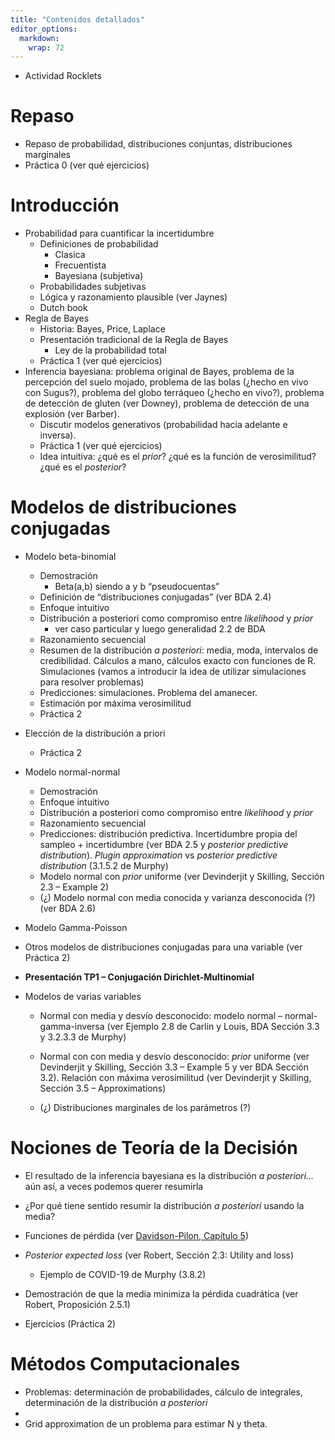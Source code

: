 ```yaml
---
title: "Contenidos detallados"
editor_options: 
  markdown: 
    wrap: 72
---
```


-   Actividad Rocklets

# Repaso

-   Repaso de probabilidad, distribuciones conjuntas, distribuciones
    marginales
-   Práctica 0 (ver qué ejercicios)

# Introducción

-   Probabilidad para cuantificar la incertidumbre
    -   Definiciones de probabilidad
        -   Clasica
        -   Frecuentista
        -   Bayesiana (subjetiva)
    -   Probabilidades subjetivas
    -   Lógica y razonamiento plausible (ver Jaynes)
    -   Dutch book
-   Regla de Bayes
    -   Historia: Bayes, Price, Laplace
    -   Presentación tradicional de la Regla de Bayes
        -   Ley de la probabilidad total
    -   Práctica 1 (ver qué ejercicios)
-   Inferencia bayesiana: problema original de Bayes, problema de la
    percepción del suelo mojado, problema de las bolas (¿hecho en vivo
    con Sugus?), problema del globo terráqueo (¿hecho en vivo?),
    problema de detección de gluten (ver Downey), problema de detección
    de una explosión (ver Barber).
    -   Discutir modelos generativos (probabilidad hacia adelante e
        inversa).
    -   Práctica 1 (ver qué ejercicios)
    -   Idea intuitiva: ¿qué es el *prior*? ¿qué es la función de
        verosimilitud? ¿qué es el *posterior*?

# Modelos de distribuciones conjugadas

-   Modelo beta-binomial

    -   Demostración
        -   Beta(a,b) siendo a y b "pseudocuentas"
    -   Definición de "distribuciones conjugadas" (ver BDA 2.4)
    -   Enfoque intuitivo
    -   Distribución a posteriori como compromiso entre *likelihood* y
        *prior*
        -   ver caso particular y luego generalidad 2.2 de BDA
    -   Razonamiento secuencial
    -   Resumen de la distribución *a posteriori*: media, moda,
        intervalos de credibilidad. Cálculos a mano, cálculos exacto con
        funciones de R. Simulaciones (vamos a introducir la idea de
        utilizar simulaciones para resolver problemas)
    -   Predicciones: simulaciones. Problema del amanecer.
    -   Estimación por máxima verosimilitud
    -   Práctica 2

-   Elección de la distribución a priori

    -   Práctica 2

-   Modelo normal-normal

    -   Demostración
    -   Enfoque intuitivo
    -   Distribución a posteriori como compromiso entre *likelihood* y
        *prior*
    -   Razonamiento secuencial
    -   Predicciones: distribución predictiva. Incertidumbre propia del
        sampleo + incertidumbre (ver BDA 2.5 y *posterior predictive
        distribution*). *Plugin approximation* vs *posterior predictive
        distribution* (3.1.5.2 de Murphy)
    -   Modelo normal con *prior* uniforme (ver Devinderjit y Skilling,
        Sección 2.3 -- Example 2)
    -   (¿) Modelo normal con media conocida y varianza desconocida (?)
        (ver BDA 2.6)

-   Modelo Gamma-Poisson

-   Otros modelos de distribuciones conjugadas para una variable (ver
    Práctica 2)

-   **Presentación TP1 -- Conjugación Dirichlet-Multinomial**

-   Modelos de varias variables

    -   Normal con media y desvío desconocido: modelo normal --
        normal-gamma-inversa (ver Ejemplo 2.8 de Carlin y Louis, BDA
        Sección 3.3 y 3.2.3.3 de Murphy)

    -   Normal con con media y desvío desconocido: *prior* uniforme (ver
        Devinderjit y Skilling, Sección 3.3 -- Example 5 y ver BDA
        Sección 3.2). Relación con máxima verosimilitud (ver Devinderjit
        y Skilling, Sección 3.5 -- Approximations)

    -   (¿) Distribuciones marginales de los parámetros (?)

# Nociones de Teoría de la Decisión

-   El resultado de la inferencia bayesiana es la distribución *a
    posteriori...* aún así, a veces podemos querer resumirla

-   ¿Por qué tiene sentido resumir la distribución *a posteriori* usando
    la media?

-   Funciones de pérdida (ver [Davidson-Pilon, Capítulo
    5](https://nbviewer.org/github/CamDavidsonPilon/Probabilistic-Programming-and-Bayesian-Methods-for-Hackers/blob/master/Chapter5_LossFunctions/Ch5_LossFunctions_PyMC2.ipynb))

-   *Posterior expected loss* (ver Robert, Sección 2.3: Utility and
    loss)

    -   Ejemplo de COVID-19 de Murphy (3.8.2)

-   Demostración de que la media minimiza la pérdida cuadrática (ver
    Robert, Proposición 2.5.1)

-   Ejercicios (Práctica 2)

# Métodos Computacionales

-   Problemas: determinación de probabilidades, cálculo de integrales,
    determinación de la distribución *a posteriori*
-   
-   Grid approximation de un problema para estimar N y theta.
